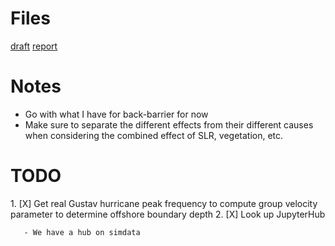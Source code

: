 = Files =
[[file:~/Documents/05_meetings/10_research_group/2017-07-21/draft.odp|draft]]
[[file:~/Documents/05_meetings/10_research_group/2017-07-21/report_20170721.pdf|report]]


= Notes =
* Go with what I have for back-barrier for now
* Make sure to separate the different effects from their different causes when considering the combined effect of SLR, vegetation, etc.

= TODO =
1. [X] Get real Gustav hurricane peak frequency to compute group velocity parameter to determine offshore boundary depth
2. [X] Look up JupyterHub
	- We have a hub on simdata 
